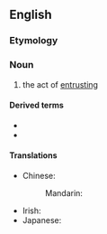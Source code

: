==English==

===Etymology===
{{suffix|en|entrust|ment}}

===Noun===
{{en-noun|~}}

# the act of [[entrust]]ing

====Derived terms====
* {{l|en|negligent entrustment}}
* {{l|en|re-entrustment}}

====Translations====
{{trans-top|the act of entrusting}}
* Chinese:
*: Mandarin: {{t+|cmn|委托|tr=wěituō|sc=Hani}}
{{trans-mid}}
* Irish: {{t|ga|tiomnú|m}}
* Japanese: {{t+|ja|信託|tr=しんたく, shintaku|sc=Jpan}}
{{trans-bottom}}